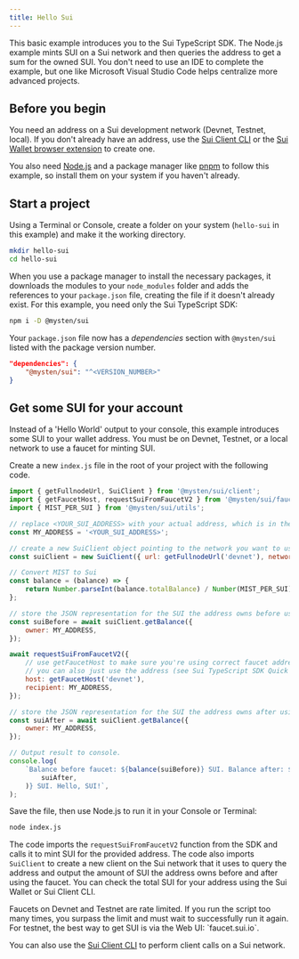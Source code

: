 ```yaml
---
title: Hello Sui
---
```


This basic example introduces you to the Sui TypeScript SDK. The Node.js example mints SUI on a Sui
network and then queries the address to get a sum for the owned SUI. You don't need to use an IDE to
complete the example, but one like Microsoft Visual Studio Code helps centralize more advanced
projects.

## Before you begin

You need an address on a Sui development network (Devnet, Testnet, local). If you don't already have
an address, use the [Sui Client CLI](https://docs.sui.io/references/cli/client) or the
[Sui Wallet browser extension](https://docs.mystenlabs.com) to create one.

You also need [Node.js](https://nodejs.org/en/download/current) and a package manager like
[pnpm](https://pnpm.io/installation) to follow this example, so install them on your system if you
haven't already.

## Start a project

Using a Terminal or Console, create a folder on your system (`hello-sui` in this example) and make
it the working directory.

```sh
mkdir hello-sui
cd hello-sui
```

When you use a package manager to install the necessary packages, it downloads the modules to your
`node_modules` folder and adds the references to your `package.json` file, creating the file if it
doesn't already exist. For this example, you need only the Sui TypeScript SDK:

```sh npm2yarn
npm i -D @mysten/sui
```

Your `package.json` file now has a _dependencies_ section with `@mysten/sui` listed with the package
version number.

```json
"dependencies": {
    "@mysten/sui": "^<VERSION_NUMBER>"
}
```

## Get some SUI for your account

Instead of a 'Hello World' output to your console, this example introduces some SUI to your wallet
address. You must be on Devnet, Testnet, or a local network to use a faucet for minting SUI.

Create a new `index.js` file in the root of your project with the following code.

```js
import { getFullnodeUrl, SuiClient } from '@mysten/sui/client';
import { getFaucetHost, requestSuiFromFaucetV2 } from '@mysten/sui/faucet';
import { MIST_PER_SUI } from '@mysten/sui/utils';

// replace <YOUR_SUI_ADDRESS> with your actual address, which is in the form 0x123...
const MY_ADDRESS = '<YOUR_SUI_ADDRESS>';

// create a new SuiClient object pointing to the network you want to use
const suiClient = new SuiClient({ url: getFullnodeUrl('devnet'), network: 'devnet' });

// Convert MIST to Sui
const balance = (balance) => {
	return Number.parseInt(balance.totalBalance) / Number(MIST_PER_SUI);
};

// store the JSON representation for the SUI the address owns before using faucet
const suiBefore = await suiClient.getBalance({
	owner: MY_ADDRESS,
});

await requestSuiFromFaucetV2({
	// use getFaucetHost to make sure you're using correct faucet address
	// you can also just use the address (see Sui TypeScript SDK Quick Start for values)
	host: getFaucetHost('devnet'),
	recipient: MY_ADDRESS,
});

// store the JSON representation for the SUI the address owns after using faucet
const suiAfter = await suiClient.getBalance({
	owner: MY_ADDRESS,
});

// Output result to console.
console.log(
	`Balance before faucet: ${balance(suiBefore)} SUI. Balance after: ${balance(
		suiAfter,
	)} SUI. Hello, SUI!`,
);
```

Save the file, then use Node.js to run it in your Console or Terminal:

```sh
node index.js
```

The code imports the `requestSuiFromFaucetV2` function from the SDK and calls it to mint SUI for the
provided address. The code also imports `SuiClient` to create a new client on the Sui network that
it uses to query the address and output the amount of SUI the address owns before and after using
the faucet. You can check the total SUI for your address using the Sui Wallet or Sui Client CLI.

<Callout type="info">
	Faucets on Devnet and Testnet are rate limited. If you run the script too many times, you surpass
	the limit and must wait to successfully run it again. For testnet, the best way to get SUI is via
	the Web UI: `faucet.sui.io`.
</Callout>

You can also use the [Sui Client CLI](https://docs.sui.io/references/cli/client) to perform client
calls on a Sui network.
